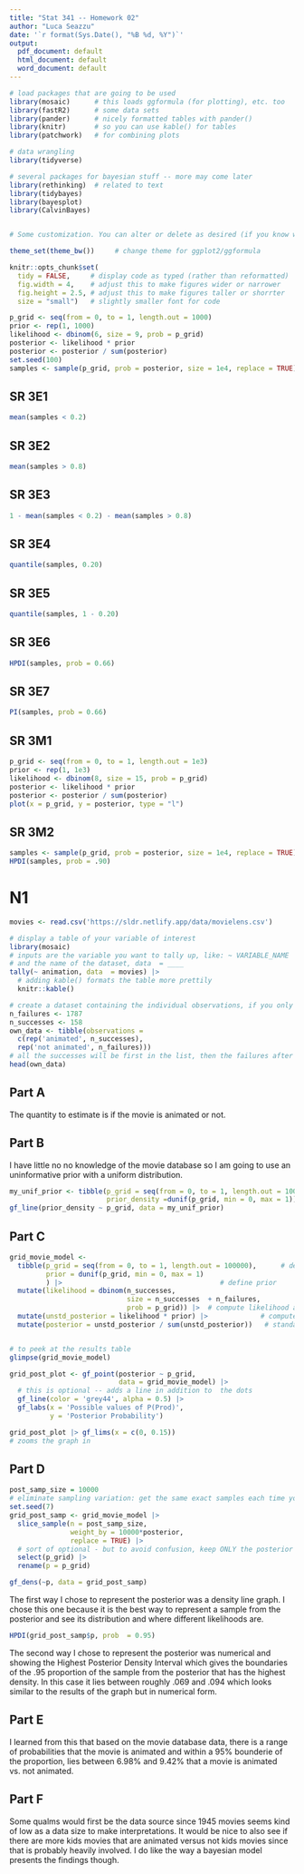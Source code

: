 ```yaml
---
title: "Stat 341 -- Homework 02"
author: "Luca Seazzu"
date: '`r format(Sys.Date(), "%B %d, %Y")`'
output: 
  pdf_document: default
  html_document: default
  word_document: default
---
```


```r
# load packages that are going to be used
library(mosaic)      # this loads ggformula (for plotting), etc. too
library(fastR2)      # some data sets
library(pander)      # nicely formatted tables with pander()
library(knitr)       # so you can use kable() for tables
library(patchwork)   # for combining plots

# data wrangling
library(tidyverse)

# several packages for bayesian stuff -- more may come later
library(rethinking)  # related to text
library(tidybayes)    
library(bayesplot)
library(CalvinBayes)


# Some customization. You can alter or delete as desired (if you know what you are doing).

theme_set(theme_bw())     # change theme for ggplot2/ggformula

knitr::opts_chunk$set(
  tidy = FALSE,     # display code as typed (rather than reformatted)
  fig.width = 4,    # adjust this to make figures wider or narrower
  fig.height = 2.5, # adjust this to make figures taller or shorrter
  size = "small")   # slightly smaller font for code
```


<!-- A few math abbreviations -->

\newcommand{\Prob}{\operatorname{Pr}}
\newcommand{\Binom}{\operatorname{Binom}}
\newcommand{\Unif}{\operatorname{Unif}}
\newcommand{\Triangle}{\operatorname{Triangle}}
\newcommand{\Norm}{\operatorname{Norm}}
\newcommand{\Beta}{\operatorname{Beta}}
\newcommand{\E}{\operatorname{E}}
\newcommand{\Var}{\operatorname{Var}}
\newcommand{\SD}{\operatorname{SD}}

<!-- Put your work below here.  Put text in text chunks, code in R chunks. -->

```r
p_grid <- seq(from = 0, to = 1, length.out = 1000)
prior <- rep(1, 1000)
likelihood <- dbinom(6, size = 9, prob = p_grid)
posterior <- likelihood * prior
posterior <- posterior / sum(posterior)
set.seed(100)
samples <- sample(p_grid, prob = posterior, size = 1e4, replace = TRUE)
```

## SR 3E1

```r
mean(samples < 0.2)
```

## SR 3E2

```r
mean(samples > 0.8)
```

## SR 3E3

```r
1 - mean(samples < 0.2) - mean(samples > 0.8)
```

## SR 3E4

```r
quantile(samples, 0.20)
```

## SR 3E5

```r
quantile(samples, 1 - 0.20)
```

## SR 3E6

```r
HPDI(samples, prob = 0.66)
```

## SR 3E7

```r
PI(samples, prob = 0.66)
```

## SR 3M1

```r
p_grid <- seq(from = 0, to = 1, length.out = 1e3)
prior <- rep(1, 1e3)
likelihood <- dbinom(8, size = 15, prob = p_grid)
posterior <- likelihood * prior
posterior <- posterior / sum(posterior)
plot(x = p_grid, y = posterior, type = "l")
```

## SR 3M2

```r
samples <- sample(p_grid, prob = posterior, size = 1e4, replace = TRUE)
HPDI(samples, prob = .90)
```

# N1

```r
movies <- read.csv('https://sldr.netlify.app/data/movielens.csv')

# display a table of your variable of interest
library(mosaic)
# inputs are the variable you want to tally up, like: ~ VARIABLE_NAME 
# and the name of the dataset, data  = ____
tally(~ animation, data  = movies) |>
  # adding kable() formats the table more prettily
  knitr::kable()
```

```r
# create a dataset containing the individual observations, if you only have n trials and n successes
n_failures <- 1787
n_successes <- 158
own_data <- tibble(observations = 
  c(rep('animated', n_successes),
  rep('not animated', n_failures)))
# all the successes will be first in the list, then the failures after
head(own_data)
```


## Part A
The quantity to estimate is if the movie is animated or not.

## Part B
I have little no no knowledge of the movie database so I am going to use an uninformative prior with a uniform distribution.

```r
my_unif_prior <- tibble(p_grid = seq(from = 0, to = 1, length.out = 1000),
                        prior_density =dunif(p_grid, min = 0, max = 1))
gf_line(prior_density ~ p_grid, data = my_unif_prior)
```

## Part C

```r
grid_movie_model <-
  tibble(p_grid = seq(from = 0, to = 1, length.out = 100000),      # define grid
         prior = dunif(p_grid, min = 0, max = 1)
         ) |>                                       # define prior
  mutate(likelihood = dbinom(n_successes, 
                             size = n_successes  + n_failures, 
                             prob = p_grid)) |>  # compute likelihood at each value in grid
  mutate(unstd_posterior = likelihood * prior) |>             # compute product of likelihood and prior
  mutate(posterior = unstd_posterior / sum(unstd_posterior))   # standardize the posterior, so it sums to 1


# to peek at the results table
glimpse(grid_movie_model)
```

```r
grid_post_plot <- gf_point(posterior ~ p_grid, 
                           data = grid_movie_model) |>
  # this is optional -- adds a line in addition to  the dots
  gf_line(color = 'grey44', alpha = 0.5) |>
  gf_labs(x = 'Possible values of P(Prod)',
          y = 'Posterior Probability')

grid_post_plot |> gf_lims(x = c(0, 0.15))
# zooms the graph in
```

## Part D

```r
post_samp_size = 10000
# eliminate sampling variation: get the same exact samples each time you run/knit
set.seed(7)
grid_post_samp <- grid_movie_model |> 
  slice_sample(n = post_samp_size, 
               weight_by = 10000*posterior, 
               replace = TRUE) |>
  # sort of optional - but to avoid confusion, keep ONLY the posterior
  select(p_grid) |>
  rename(p = p_grid)
```

```r
gf_dens(~p, data = grid_post_samp)
```

The first way I chose to represent the posterior was a density line graph. I chose this one because it is the best way to represent a sample from the posterior and see its distribution and where different likelihoods are. 

```r
HPDI(grid_post_samp$p, prob  = 0.95)
```
The second way I chose to represent the posterior was numerical and showing the Highest Posterior Density Interval which gives the boundaries of the .95 proportion of the sample from the posterior that has the highest density. In this case it lies between roughly .069 and .094 which looks similar to the results of the graph but in numerical form.

## Part E

I learned from this that based on the movie database data, there is a range of probabilities that the movie is animated and within a 95% bounderie of the proportion, lies between 6.98% and 9.42% that a movie is animated vs. not animated.

## Part F

Some qualms would first be the data source since 1945 movies seems kind of low as a data size to make interpretations. It would be nice to also see if there are more kids movies that are animated versus not kids movies since that is probably heavily involved. I do like the way a bayesian model presents the findings though.
